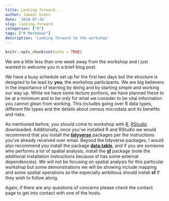 ```yaml
---
title: Looking forward...
author: Jamaal Green
date: '2018-07-26'
slug: looking-forward
categories: ["R"]
tags: ["R Markdown"]
description: 'Looking forward to the workshop'
---
```


```r
knitr::opts_chunk$set(echo = TRUE)
```

We are a little less than one week away from the workshop and I just wanted to welcome you in a brief blog post.

We have a busy schedule set up for the first two days but the structure is designed to be lead by **you**, the workshop participants. We are big believers in the importance of learning by doing and by starting simple and working our way up. While we have some lecture portions, we have planned these to be at a minimum and to be only for what we consider to be vital information you cannot glean from working. This includes going over R data types, different file types and the details about census microdata and its benefits and risks. 

As mentioned before, you should come to workshop with [R](https://www.r-project.org/), [RStudio](https://www.rstudio.com/products/rstudio/download/) downloaded. Additionally, once you've installed R and RStudio we would recommend that you install the [**tidyverse**](https://www.tidyverse.org/) packages per the instructions you've already received over email. Beyond the tidyverse packages, I would also recommend you install the package [**data.table**](https://cran.r-project.org/web/packages/data.table/index.html), and if you are someone who performs a lot of spatial analysis, install the [**sf**](https://r-spatial.github.io/sf/) package (note the additional installation instructions because sf has some external dependencies). We will not be focusing on spatial analysis for this particular workshop but some demonstrations we will be showing include mapping and some spatial operations so the especially ambitious should install **sf** if they wish to follow along.

Again, if there are any questions of concerns please check the contact page to get into contact with one of the hosts.

